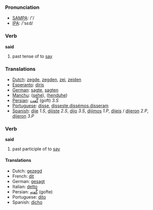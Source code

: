 === Pronunciation ===
*[[w:SAMPA|SAMPA]]: /'/
*[[w:IPA|IPA]]: /'sεd/

=== Verb ===

'''said'''

# past tense of to [[say]]

=== Translations ===
*[[Dutch]]: [[zegde]], [[zegden]], [[zei]], [[zeiden]]
*[[Esperanto]]: [[diris]]
*[[German]]: [[sagte]], [[sagten]]
*[[Manchu]]: ([[sehe]]), ([[henduhe]])
*[[Persian]]: [[گُفت]] (goft) ''3.S''
*[[Portuguese]]: [[disse]], [[disseste]],[[dissémos]],[[disseram]]
*[[Spanish]]: [[dije]] ''1.S'', [[dijiste]] ''2.S'', [[dijo]] ''3.S'', [[dijimos]] ''1.P'', [[dijeis]] / [[dijeron]] ''2.P'', [[dijeron]] ''3.P''

=== Verb ===

'''said'''

# past participle of to [[say]]

==== Translations ====
*Dutch: [[gezegd]]
*French: [[dit]]
*German: [[gesagt]]
*Italian: [[detto]]
*Persian: [[گُفتِه]] (gofte)
*Portuguese: [[dito]]
*Spanish: [[dicho]]